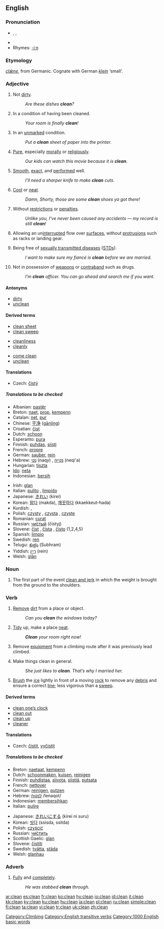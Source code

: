 {{wikipedia}}
==English==

===Pronunciation===
* {{enPR|klēn}}, {{IPA|/kliːn/}}, {{SAMPA|/kli:n/}}
* {{audio|en-us-clean.ogg|Audio (US)}}
* Rhymes: [[Rhymes:English:-iːn|-iːn]]

===Etymology===
{{OE.}} ''[[clæne|clǣne]]'', from Germanic. Cognate with German ''[[klein]]'' ‘small’.

===Adjective===
{{en-adj|er}}

# Not [[dirty]].
#: ''Are these dishes '''clean'''?''
# In a condition of having been cleaned.
#: ''Your room is finally '''clean'''!''
# In an [[unmarked]] condition.
#: ''Put a '''clean''' sheet of paper into the printer.''
# [[Pure]], especially [[morally]] or [[religiously]].
#: ''Our kids can watch this movie because it is '''clean'''.''
# [[Smooth]], [[exact]], and [[performed]] well.
#: ''I’ll need a sharper knife to make '''clean''' cuts.''
# {{colloquial}} [[Cool]] or [[neat]].
#: ''Damn, Shorty, those are some '''clean''' shoes ya got there!''
# {{context|Of a criminal record or driver’s [[license]]}} Without [[restriction]]s or [[penalties]].
#: ''Unlike you, I’ve never been caused any accidents — my record is still '''clean'''!''
# {{context|aerodynamics}} Allowing an un[[interrupted]] flow over [[surface]]s, without [[protrusion]]s such as racks or landing gear.
# {{context|health}} Being free of [[sexually transmitted disease]]s ([[STD]]s).
#: ''I want to make sure my fiancé is '''clean''' before we are married.''
# Not in possession of [[weapon]]s or [[contraband]] such as drugs.
#: ''I’m '''clean''' officer. You can go ahead and search me if you want.''

====Antonyms====
* [[dirty]]
* [[unclean]]

====Derived terms====
{{rel-top3|Derived terms}}
* [[clean sheet]]
* [[clean sweep]]
{{rel-mid3}}
* [[cleanliness]]
* [[cleanly]]
{{rel-mid3}}
* [[come clean]]
* [[unclean]]
{{rel-bottom}}

====Translations====
{{trans-top|not dirty}}
*Czech: [[čistý]] {{m}}
{{trans-mid}}
{{trans-bottom}}
=====Translations to be checked=====
{{checktrans}}
{{trans-top|to be checked}}
* Albanian: [[pastër]]
* Breton: [[naet]], [[prop]], [[kempenn]]
* Catalan: [[net]], [[pur]]
* Chinese: [[干净]] ([[gānjìng]])
* Croatian: [[čist]]
* Dutch: [[schoon]]
* Esperanto: [[pura]]
* Finnish: [[puhdas]], [[siisti]]
* French: [[propre]]
* German: [[sauber]], [[rein]]
* Hebrew: [[נקי]] (naqy) {{m}}, [[נקייה]] (neqi'a) {{f}}
* Hungarian: [[tiszta]]
* [[Ido]]: [[neta]]
* Indonesian: [[bersih]]
{{trans-mid}}
* Irish: [[glan]]
* Italian: [[pulito]] {{m}}, [[limpido]] {{m}}
* Japanese: [[きれい]] (kirei)
* Korean: [[맑다]] (makda), [[깨끗하다]] (kkaekkeut-hada)
* Kurdish: {{KUchar|[[پاک]]}}, {{KUchar|[[خاوێن]]}}
* Polish: [[czysty]] {{m}}, [[czysta]] {{f}}, [[czyste]] {{n}}
* Romanian: [[curat]]
* Russian: [[чистый|чи́стый]] (čistyj) {{m}}
* Slovene: [[čist]] {{m}}, [[čista]] {{f}}, [[čisto]] {{n}} (1,2,4,5)
* Spanish: [[limpio]]
* Swedish: [[ren]]
* Telugu: [[శుభ్రం]] (Subhram)
* Yiddish: [[ריין]] (rein)
* Welsh: [[glân]]
{{trans-bottom}}

===Noun===
{{en-noun}}

# {{weightlifting}} The first part of the event [[clean and jerk]] in which the weight is brought from the ground to the shoulders.

===Verb===
{{en-verb}}

# {{transitive}} [[remove|Remove]] [[dirt]] from a place or object.
#: ''Can you '''clean''' the windows today?''
# {{transitive}} [[tidy|Tidy]] up, make a place [[neat]].
#: '''''Clean''' your room right now!''
# {{context|transitive|climbing}} Remove [[equipment]] from a climbing route after it was previously lead climbed.
# {{intransitive}} Make things clean in general.
#: ''She just likes to '''clean'''. That’s why I married her.''
# {{context|intransitive|curling}} [[brush|Brush]] the [[ice]] lightly in front of a moving [[rock]] to remove any [[debris]] and ensure a correct [[line]]; less vigorous than a [[sweep]].

====Derived terms====
{{rel-top|Derived terms}}
* [[clean one's clock|clean one’s clock]]
* [[clean out]]
* [[clean up]]
* [[cleaner]]
{{rel-bottom}}

====Translations====
{{trans-top|(transitive) remove dirt from a place or object}}
*Czech: [[čistit]], [[vyčistit]]
{{trans-mid}}
{{trans-bottom}}
=====Translations to be checked=====
{{checktrans}}
{{trans-top|to be checked}}
* Breton: [[naetaat]], [[kempenn]]
* Dutch: [[schoonmaken]], [[kuisen]], [[reinigen]]
* Finnish: [[puhdistaa]], [[siivota]], [[siistiä]], [[putsata]]
* French: [[nettoyer]]
* German: [[reinigen]], [[putzen]]
* Hebrew: [[:he:לנקות|לנקות]] /lenaqot/
* Indonesian: [[bersih|membersihkan]]
* Italian: [[pulire]]
{{trans-mid}}
* Japanese: [[きれい]]にする (kirei ni suru)
* Korean: [[씻다]] (ssisda, ssitda)
* Polish: [[czyścić]]
* Russian: [[:ru:чистить|чи́стить]]
* Scottish Gaelic: [[glan]]
* Slovene: [[čistiti]]
* Swedish: [[tvätta]], [[städa]]
* Welsh: [[glanhau]]
{{trans-bottom}}

===Adverb===
{{en-adv|er}}

# [[fully|Fully]] and [[completely]].
#: ''He was stabbed '''clean''' through.''

[[Category:Climbing]]

[[Category:English transitive verbs]]
[[Category:1000 English basic words]]

[[ar:clean]]
[[es:clean]]
[[fr:clean]]
[[ko:clean]]
[[hy:clean]]
[[io:clean]]
[[id:clean]]
[[it:clean]]
[[kk:clean]]
[[ky:clean]]
[[ku:clean]]
[[hu:clean]]
[[ja:clean]]
[[pl:clean]]
[[ru:clean]]
[[simple:clean]]
[[fi:clean]]
[[ta:clean]]
[[vi:clean]]
[[tr:clean]]
[[uk:clean]]
[[zh:clean]]